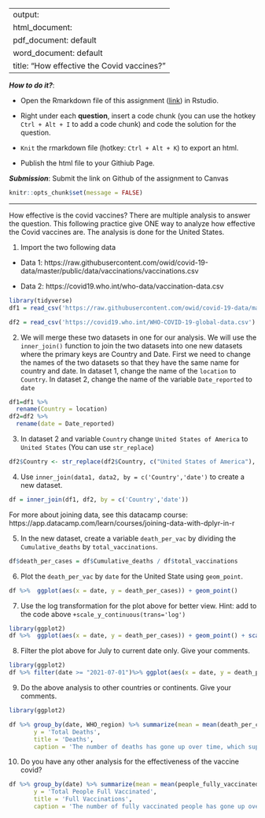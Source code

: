 
---
output: 
  html_document:
  pdf_document: default
  word_document: default
title: "How effective the Covid vaccines?"
---

***How to do it?***: 

- Open the Rmarkdown file of this assignment ([link](fa2021_assignment9_extra_credits.Rmd)) in Rstudio. 

- Right under each **question**, insert  a code chunk (you can use the hotkey `Ctrl + Alt + I` to add a code chunk) and code the solution for the question. 

- `Knit` the rmarkdown file (hotkey: `Ctrl + Alt + K`) to export an html.  

-  Publish the html file to your Githiub Page. 

***Submission***: Submit the link on Github of the assignment to Canvas

```r
knitr::opts_chunk$set(message = FALSE)
```


-------

How effective is the covid vaccines? There are multiple analysis to answer the question. This following practice give ONE way to analyze how effective the Covid vaccines are. The analysis is done for the United States. 

1. Import the two following data

  - Data 1: https://raw.githubusercontent.com/owid/covid-19-data/master/public/data/vaccinations/vaccinations.csv

  - Data 2: https://covid19.who.int/who-data/vaccination-data.csv

```r
library(tidyverse)
df1 = read_csv('https://raw.githubusercontent.com/owid/covid-19-data/master/public/data/vaccinations/vaccinations.csv')

df2 = read_csv('https://covid19.who.int/WHO-COVID-19-global-data.csv')
```

2. We will merge these two datasets in one for our analysis.  We will use the `inner_join()` function to join the two datasets into one new datasets where the primary keys are Country and Date.  First we need to change the names of the two datasets so that they have the same name for country and date.  In dataset 1, change the name of the `location` to `Country`. In dataset 2, change the name of the variable `Date_reported` to `date`

``` r
df1=df1 %>% 
  rename(Country = location)
df2=df2 %>% 
  rename(date = Date_reported)
```

3. In dataset 2 and variable `Country` change `United States of America` to `United States` (You can use `str_replace`)
``` r
df2$Country <- str_replace(df2$Country, c("United States of America"), "United States")
```

4. Use `inner_join(data1, data2, by = c('Country','date')` to create a new dataset. 

```r
df = inner_join(df1, df2, by = c('Country','date'))
```

For more about joining data, see this datacamp course:  https://app.datacamp.com/learn/courses/joining-data-with-dplyr-in-r

5. In the new dataset, create a variable `death_per_vac` by dividing the `Cumulative_deaths` by `total_vaccinations`. 
```r
df$death_per_cases = df$Cumulative_deaths / df$total_vaccinations
```

6. Plot the `death_per_vac` by `date` for the United State using `geom_point`. 
``` r
df %>%  ggplot(aes(x = date, y = death_per_cases)) + geom_point()
```

7. Use the log transformation for the plot above for better view.  Hint: add to the code above `+scale_y_continuous(trans='log')`
``` r
library(ggplot2)
df %>%  ggplot(aes(x = date, y = death_per_cases)) + geom_point() + scale_y_continuous(trans='log')
```

8. Filter the plot above for July to current date only. Give your comments.
``` r
library(ggplot2)
df %>% filter(date >= "2021-07-01")%>% ggplot(aes(x = date, y = death_per_cases)) + geom_point() + scale_y_continuous(trans='log')
```

9. Do the above analysis to other countries or continents. Give your comments.
``` r
library(ggplot2)

df %>% group_by(date, WHO_region) %>% summarize(mean = mean(death_per_cases, na.rm=TRUE)) %>% ggplot(aes(x = date, y = mean, color = WHO_region)) + geom_point() + scale_y_continuous(trans='log') + facet_wrap(~WHO_region) + labs(x='Date', 
       y = 'Total Deaths',
       title = 'Deaths', 
       caption = 'The number of deaths has gone up over time, which supports that the vaccine is helping to prevent deaths')
```

10. Do you have any other analysis for the effectiveness of the vaccine covid?
```r
df %>% group_by(date) %>% summarize(mean = mean(people_fully_vaccinated, na.rm=TRUE)) %>% ggplot(aes(x = date, y = mean)) + geom_point() + geom_smooth() + labs(x='Date', 
       y = 'Total People Full Vaccinated',
       title = 'Full Vaccinations', 
       caption = 'The number of fully vaccinated people has gone up over time')
```
